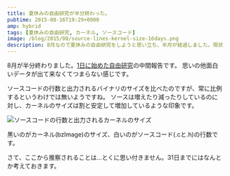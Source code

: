 ```yaml
---
title: 夏休みの自由研究が半分終わった。
pubtime: 2015-08-16T19:29+0900
amp: hybrid
tags: [夏休みの自由研究, カーネル, ソースコード]
image: /blog/2015/08/source-lines-kernel-size-16days.png
description: 8月なので夏休みの自由研究をしようと思い立ち、半月が経過しました。現状の中間報告です。
---
```


8月が半分終わりました。[1日に始めた自由研究](/blog/2015/08/summer-research-first-day.html)の中間報告です。
思いの他面白いデータが出て来なくてつまらない感じです。

ソースコードの行数と出力されるバイナリのサイズを比べたのですが、常に比例するというわけでは無いようですね。
ソースは増えたり減ったりしているのに対し、カーネルのサイズは割と安定して増加しているような印象です。

![ソースコードの行数と出力されるカーネルのサイズ](/blog/2015/08/source-lines-kernel-size-16days.png "1024x768")

黒いのがカーネル(bzImage)のサイズ、白いのがソースコード(.cと.h)の行数です。

さて、ここから推察されることは…とくに思い付きません。31日までにはなんとか考えておきます。
